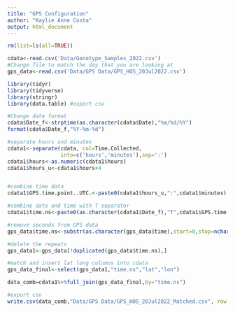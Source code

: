 ```yaml
---
title: "GPS Configuration"
author: "Kaylie Anne Costa"
output: html_document
---
```


```r

rm(list=ls(all=TRUE))

cdata<-read.csv('Data/Genotype_Samples_2022.csv')
#Change file to match the day that you are looking at
gps_data<-read.csv('Data/GPS Data/GPS_HOS_20Jul2022.csv')

library(tidyr)
library(tidyverse)
library(stringr)
library(data.table) #export csv

```


```r

#Change date format
cdata$Date_f<-strptime(as.character(cdata$Date),"%m/%d/%Y")
format(cdata$Date_f,"%Y-%m-%d")

#separate hours and minutes
cdata1<-separate(cdata, col=Time.Collected, 
                 into=c('hours','minutes'),sep=':')
cdata1$hours<-as.numeric(cdata1$hours)
cdata1$hours_u<-cdata1$hours+4


#combine time data
cdata1$GPS.time.point..UTC.<-paste0(cdata1$hours_u,":",cdata1$minutes)

#combine date and time with T separator
cdata1$time.ns<-paste0(as.character(cdata1$Date_f),"T",cdata1$GPS.time.point..UTC.)

#remove seconds from GPS data
gps_data$time.ns<-substr(as.character(gps_data$time),start=0,stop=nchar(as.character(gps_data$time))-4)

#delete the repeats
gps_data1<-gps_data[!duplicated(gps_data$time.ns),]

#match and insert lat long columns into cdata
gps_data_final<-select(gps_data1,"time.ns","lat","lon")

data_comb=cdata1%>%full_join(gps_data_final,by="time.ns")

#export csv
write.csv(data_comb,"Data/GPS Data/GPS_HOS_20Jul2022_Matched.csv", row.names = TRUE)
```

